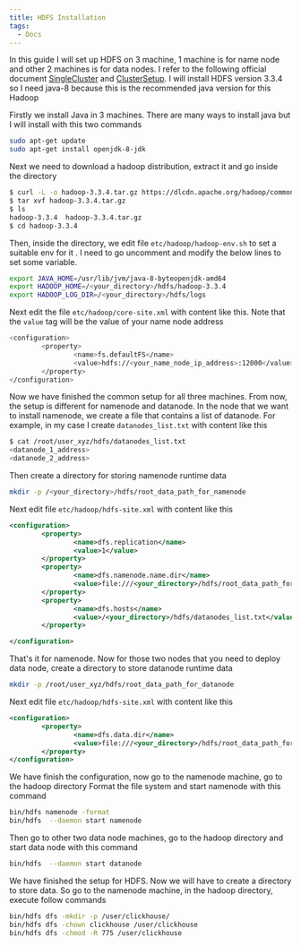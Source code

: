 ```yaml
---
title: HDFS Installation
tags:
  - Docs
---
```


In this guide I will set up HDFS on 3 machine, 1 machine is for name node and other 2 machines is for data nodes. I refer to the following official document [SingleCluster](https://hadoop.apache.org/docs/stable/hadoop-project-dist/hadoop-common/SingleCluster.html) and [ClusterSetup](https://hadoop.apache.org/docs/stable/hadoop-project-dist/hadoop-common/ClusterSetup.html). I will install HDFS version 3.3.4 so I need java-8 because this is the recommended java version for this Hadoop

Firstly we install Java in 3 machines. There are many ways to install java but I will install with this two commands

```sh
sudo apt-get update
sudo apt-get install openjdk-8-jdk
```

Next we need to download a hadoop distribution, extract it and go inside the directory

```sh
$ curl -L -o hadoop-3.3.4.tar.gz https://dlcdn.apache.org/hadoop/common/stable/hadoop-3.3.4.tar.gz
$ tar xvf hadoop-3.3.4.tar.gz
$ ls
hadoop-3.3.4  hadoop-3.3.4.tar.gz
$ cd hadoop-3.3.4
```

Then, inside the directory, we edit file `etc/hadoop/hadoop-env.sh` to set a suitable env for it .
I need to go uncomment and modify the below lines to set some variable.

```sh
export JAVA_HOME=/usr/lib/jvm/java-8-byteopenjdk-amd64
export HADOOP_HOME=/<your_directory>/hdfs/hadoop-3.3.4
export HADOOP_LOG_DIR=/<your_directory>/hdfs/logs
```

Next edit the file `etc/hadoop/core-site.xml` with content like this. Note that the `value` tag will be the value of your name node address

```sh
<configuration>
        <property>
                <name>fs.defaultFS</name>
                <value>hdfs://<your_name_node_ip_address>:12000</value>
        </property>
</configuration>
```

Now we have finished the common setup for all three machines. From now, the setup is different for namenode and datanode.
In the node that we want to install namenode, we create a file that contains a list of datanode. For example,
in my case I create `datanodes_list.txt` with content like this

```sh
$ cat /root/user_xyz/hdfs/datanodes_list.txt
<datanode_1_address>
<datanode_2_address>
```

Then create a directory for storing namenode runtime data

```sh
mkdir -p /<your_directory>/hdfs/root_data_path_for_namenode
```

Next edit file `etc/hadoop/hdfs-site.xml` with content like this

```xml
<configuration>
        <property>
                <name>dfs.replication</name>
                <value>1</value>
        </property>
        <property>
                <name>dfs.namenode.name.dir</name>
                <value>file:///<your_directory>/hdfs/root_data_path_for_namenode</value>
        </property>
        <property>
                <name>dfs.hosts</name>
                <value>/<your_directory>/hdfs/datanodes_list.txt</value>
        </property>

</configuration>
```

That's it for namenode. Now for those two nodes that you need to deploy data node,
create a directory to store datanode runtime data

```sh
mkdir -p /root/user_xyz/hdfs/root_data_path_for_datanode
```

Next edit file `etc/hadoop/hdfs-site.xml` with content like this

```xml
<configuration>
        <property>
                <name>dfs.data.dir</name>
                <value>file:///<your_directory>/hdfs/root_data_path_for_datanode</value>
        </property>
</configuration>
```

We have finish the configuration, now go to the namenode machine, go to the hadoop directory
Format the file system and start namenode with this command

```sh
bin/hdfs namenode -format
bin/hdfs  --daemon start namenode
```

Then go to other two data node machines, go to the hadoop directory and start data node with this command

```sh
bin/hdfs  --daemon start datanode
```

We have finished the setup for HDFS. Now we will have to create a directory to store data.
So go to the namenode machine, in the hadoop directory, execute follow commands

```sh
bin/hdfs dfs -mkdir -p /user/clickhouse/
bin/hdfs dfs -chown clickhouse /user/clickhouse
bin/hdfs dfs -chmod -R 775 /user/clickhouse
```
